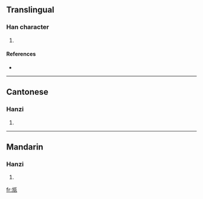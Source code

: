 ==Translingual==

===Han character===
{{Han char|rn=98|rad=瓦|as=04|sn=9|four=0121<sub>7</sub>|canj=卜尸一女弓 (YSMVN)}}

# {{defn|Han|sort=瓦04}}

====References====
* {{Han ref|kx=0748.150|dkj=21457|dj=1157.020|hdz=21423.020|uh=74EC|ud=29932|bh=CFD7|bd=53207}}

----

==Cantonese==

===Hanzi===
{{yue-hanzi|jyut=|y=ling4}}

# {{defn|Cantonese}}

----

==Mandarin==

===Hanzi===
{{cmn-hanzi|pin=[[fǎng]] ([[fang3]])|wg=fang<sup>3</sup>}}

# {{defn|Mandarin}}

[[fr:瓬]]